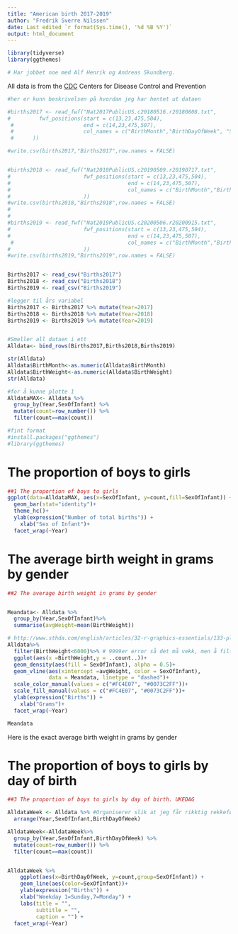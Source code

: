 ```yaml
---
title: "American birth 2017-2019"
author: "Fredrik Sverre Nilssen"
date: Last edited `r format(Sys.time(), '%d %B %Y')`
output: html_document
---
```


```r
library(tidyverse)
library(ggthemes)

# Har jobbet noe med Alf Henrik og Andreas Skundberg.
```

All data is from the [CDC](https://www.cdc.gov/nchs/data_access/vitalstatsonline.htm) Centers for Disease Control and Prevention

```r

#her er kunn beskrivelsen på hvordan jeg har hentet ut dataen

#births2017 <- read_fwf("Nat2017PublicUS.c20180516.r20180808.txt",
#         fwf_positions(start = c(13,23,475,504),
 #                      end = c(14,23,475,507),
 #                      col_names = c("BirthMonth","BirthDayOfWeek", "SexOfInfant","BirthWeight")
 #      ))

#write.csv(births2017,"Births2017",row.names = FALSE)


#births2018 <- read_fwf("Nat2018PublicUS.c20190509.r20190717.txt",
#                       fwf_positions(start = c(13,23,475,504),
#                                     end = c(14,23,475,507),
#                                     col_names = c("BirthMonth","BirthDayOfWeek", #"SexOfInfant","BirthWeight")
#                       ))
#write.csv(births2018,"Births2018",row.names = FALSE)
#
#
#births2019 <- read_fwf("Nat2019PublicUS.c20200506.r20200915.txt",
#                       fwf_positions(start = c(13,23,475,504),
#                                     end = c(14,23,475,507),
 #                                    col_names = c("BirthMonth","BirthDayOfWeek", #"SexOfInfant","BirthWeight")
#                       ))
#write.csv(births2019,"Births2019",row.names = FALSE)


Births2017 <- read_csv("Births2017")
Births2018 <- read_csv("Births2018")
Births2019 <- read_csv("Births2019")

#legger til års variabel
Births2017 <- Births2017 %>% mutate(Year=2017)
Births2018 <- Births2018 %>% mutate(Year=2018)
Births2019 <- Births2019 %>% mutate(Year=2019)


#Smeller all dataen i ett 
Alldata<- bind_rows(Births2017,Births2018,Births2019) 

str(Alldata)
Alldata$BirthMonth<-as.numeric(Alldata$BirthMonth)
Alldata$BirthWeight<-as.numeric(Alldata$BirthWeight)
str(Alldata)

#for å kunne plotte 1 
AlldataMAX<- Alldata %>%  
  group_by(Year,SexOfInfant) %>%
  mutate(count=row_number()) %>%
  filter(count==max(count))

#fint format
#install.packages("ggthemes")
#library(ggthemes)
```


# The proportion of boys to girls
```r
##1 The proportion of boys to girls
ggplot(data=AlldataMAX, aes(x=SexOfInfant, y=count,fill=SexOfInfant)) +
  geom_bar(stat="identity")+
  theme_hc()+
  ylab(expression("Number of total births")) +
    xlab("Sex of Infant")+
  facet_wrap(~Year)


```




# The average birth weight in grams by gender
```r
##2 The average birth weight in grams by gender


Meandata<- Alldata %>%
  group_by(Year,SexOfInfant)%>%
  summarise(avgWeight=mean(BirthWeight))

# http://www.sthda.com/english/articles/32-r-graphics-essentials/133-plot-one-variable-frequency-graph-density-distribution-and-more/
Alldata%>%
  filter(BirthWeight<6000)%>% # 9999er error så det må vekk, men å filtre vekkned til 6000 blir en finere graf. 
  ggplot(aes(x =BirthWeight,y = ..count..))+
  geom_density(aes(fill = SexOfInfant), alpha = 0.5)+
  geom_vline(aes(xintercept =avgWeight, color = SexOfInfant),
             data = Meandata, linetype = "dashed")+
  scale_color_manual(values = c("#FC4E07", "#0073C2FF"))+
  scale_fill_manual(values = c("#FC4E07", "#0073C2FF"))+
  ylab(expression("Births")) +
    xlab("Grams")+
  facet_wrap(~Year)


```


```r
Meandata
```
Here is the exact average birth weight in grams by gender


# The proportion of boys to girls by day of birth
```r
##3 The proportion of boys to girls by day of birth. UKEDAG

AlldataWeek <- Alldata %>% #Organiserer slik at jeg får rikktig rekkefølge på tellingen nedenfor 
  arrange(Year,SexOfInfant,BirthDayOfWeek) 

AlldataWeek<-AlldataWeek%>%  
  group_by(Year,SexOfInfant,BirthDayOfWeek) %>%
  mutate(count=row_number()) %>%
  filter(count==max(count))


AlldataWeek %>% 
    ggplot(aes(x=BirthDayOfWeek, y=count,group=SexOfInfant)) +
    geom_line(aes(color=SexOfInfant))+
    ylab(expression("Births")) +
    xlab("Weekday 1=Sunday,7=Monday") +
    labs(title = "",
         subtitle = "",
         caption = "") +
  facet_wrap(~Year)

```

